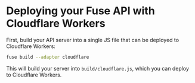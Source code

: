 # Deploying your Fuse API with Cloudflare Workers

First, build your API server into a single JS file that can be deployed to Cloudflare Workers:

```sh
fuse build --adapter cloudflare
```

This will build your server into `build/cloudflare.js`, which you can deploy to Cloudflare Workers.
